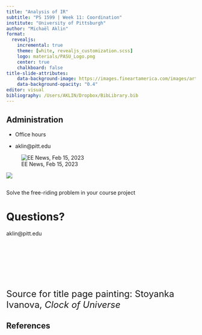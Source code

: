 ```yaml
---
title: "Analysis of IR"
subtitle: "PS 1599 | Week 11: Coordination"
institute: "University of Pittsburgh"
author: "Michaël Aklin"
format:
  revealjs:
    incremental: true
    theme: [white, revealjs_customization.scss]
    logo: materials/PASU_Logo.png
    center: true
    chalkboard: false
title-slide-attributes: 
    data-background-image: https://images.fineartamerica.com/images/artworkimages/mediumlarge/1/clock-of-universe-stoyanka-ivanova.jpg
    data-background-opacity: "0.4"
editor: visual
bibliography: /Users/AKLIN/Dropbox/BibLibrary.bib
---
```


## Administration

- Office hours

- aklin@pitt.edu 



![EE News, Feb 15, 2023](./materials/eenews_tesla_1.png)

![](./materials/eenews_tesla_2.png)

<!-- Source: https://www.eenews.net/articles/tesla-opens-its-ev-charging-network-to-the-masses/ -->
##

Solve the free-riding problem in your course project




# Questions?

aklin@pitt.edu

<br>

<br>

<br>

<br>

<font size="5">Source for title page painting: Stoyanka Ivanova, _Clock of Universe_</font>

## References{.scrollable .smaller}
